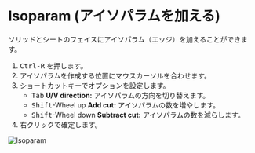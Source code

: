 
<Reference shortcut="Ctrl-R" command="Isoparam" button="" />

# Isoparam (アイソパラムを加える)

ソリッドとシートのフェイスにアイソパラム（エッジ）を加えることができます。

1. <kbd>Ctrl-R</kbd> を押します。
2. アイソパラムを作成する位置にマウスカーソルを合わせます。
3. ショートカットキーでオプションを設定します。
   - <kbd>Tab</kbd> **U/V direction:** アイソパラムの方向を切り替えます。
   - <kbd>Shift</kbd>-Wheel up **Add cut:** アイソパラムの数を増やします。
   - <kbd>Shift</kbd>-Wheel down **Subtract cut:** アイソパラムの数を減らします。
4. 右クリックで確定します。

![Isoparam](/img/isoparam.gif)




